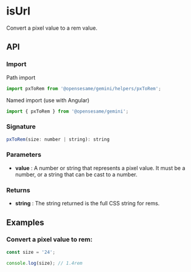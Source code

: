 
<Meta title="Helpers/pxToRem" />

<h1>isUrl</h1>

Convert a pixel value to a rem value.

<h2>API</h2>

<h3>Import</h3>

Path import

```javascript
import pxToRem from '@opensesame/gemini/helpers/pxToRem';
```

Named import (use with Angular)

```javascript
import { pxToRem } from '@opensesame/gemini';
```

<h3>Signature</h3>

```javascript
pxToRem(size: number | string): string
```

<h3>Parameters</h3>

<ul>
  <li>
    <strong>value</strong> : A number or string that represents a pixel value. It must be a number, or a string that can be cast to a
    number.
  </li>
</ul>

<h3>Returns</h3>

<ul>
  <li>
    <strong>string</strong> : The string returned is the full CSS string for rems.
  </li>
</ul>

<h2>Examples</h2>

<h3>Convert a pixel value to rem:</h3>

```javascript
const size = '24';

console.log(size); // 1.4rem
```

